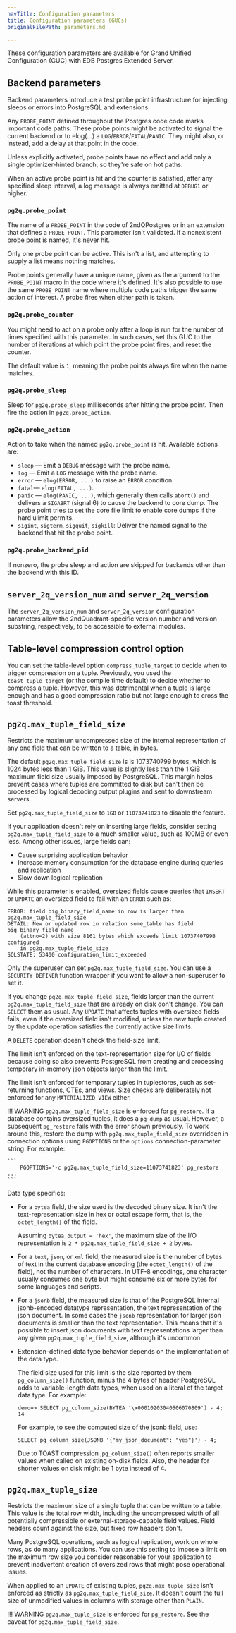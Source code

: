 ```yaml
---
navTitle: Configuration parameters
title: Configuration parameters (GUCs)
originalFilePath: parameters.md

---
```


These configuration parameters are available for Grand Unified Configuration (GUC) with EDB Postgres Extended Server. 

## Backend parameters

Backend parameters introduce a test probe point infrastructure for injecting sleeps or errors into PostgreSQL and extensions.

Any `PROBE_POINT` defined throughout the Postgres code code marks important code paths. These probe points might be activated to signal the current backend or to elog(...) a `LOG`/`ERROR`/`FATAL`/`PANIC`. They might also, or instead, add a delay at that point in the code.

Unless explicitly activated, probe points have no effect and add only a single optimizer-hinted branch, so they're safe on hot paths.

When an active probe point is hit and the counter is satisfied, after any specified sleep interval, a log message is always emitted at `DEBUG1` or higher.

### `pg2q.probe_point`

The name of a `PROBE_POINT` in the code of 2ndQPostgres or in an extension that defines a `PROBE_POINT`. This parameter isn't validated. If a nonexistent probe point is named, it's never hit.

Only one probe point can be active. This isn't a list, and attempting to supply a list means nothing matches.

Probe points generally have a unique name, given as the argument to the `PROBE_POINT` macro in the code where it's defined. It's also possible to use the same `PROBE_POINT` name where multiple code paths trigger the same action of interest. A probe fires when either path is taken.

### `pg2q.probe_counter`

You might need to act on a probe only after a loop is run for the number of times specified with this parameter. In such cases, set this GUC to the number of iterations at which point the probe point fires, and reset the counter.

The default value is `1`, meaning the probe points always fire when the name matches.

### `pg2q.probe_sleep`

Sleep for `pg2q.probe_sleep` milliseconds after hitting the probe point. Then fire the action in `pg2q.probe_action`.

### `pg2q.probe_action`

Action to take when the named `pg2q.probe_point` is hit. Available actions are:

-   `sleep` &mdash; Emit a `DEBUG` message with the probe name.
-   `log` &mdash; Emit a `LOG` message with the probe name.
-   `error` &mdash; `elog(ERROR, ...)` to raise an `ERROR` condition.
-   `fatal`&mdash; `elog(FATAL, ...)`.
-   `panic` &mdash; `elog(PANIC, ...)`, which generally then calls `abort()` and delivers a `SIGABRT` (signal 6) to cause the backend to core dump. The probe point tries to set the core file limit to enable core dumps if the hard ulimit permits.
-   `sigint`, `sigterm`, `sigquit`, `sigkill`: Deliver the named signal to the backend that hit the probe point.

### `pg2q.probe_backend_pid`

If nonzero, the probe sleep and action are skipped for backends other than the backend with this ID.

## `server_2q_version_num` and `server_2q_version`

The `server_2q_version_num` and `server_2q_version` configuration parameters allow the 2ndQuadrant-specific version number and version substring, respectively, to be accessible to external modules.

## Table-level compression control option

You can set the table-level option `compress_tuple_target` to decide when to trigger compression on a tuple. Previously, you used the `toast_tuple_target` (or the compile time default) to decide whether to compress a tuple. However, this was detrimental when a tuple is large enough and has a good compression ratio but not large enough to cross the toast threshold. 

<!-- Deleted this sentence as it doesn't seem like it belongs in doc about the new feature: We wouldn't compress such tuples, thus wasting a potentially good opportunity. -->

## `pg2q.max_tuple_field_size` 

Restricts the maximum uncompressed size of the internal representation of any one field that can be written to a table, in bytes.

The default `pg2q.max_tuple_field_size` is is 1073740799 bytes, which is 1024 bytes less than 1 GiB. This value is slightly less than the 1 GiB maximum field size usually imposed by PostgreSQL. This margin helps prevent cases where tuples are committed to disk but can't then be processed by logical decoding output plugins and sent to downstream servers.

Set `pg2q.max_tuple_field_size` to `1GB` or `11073741823` to disable the feature.

If your application doesn't rely on inserting large fields, consider setting `pg2q.max_tuple_field_size` to a much smaller value, such as 100MB or even less. Among other issues, large fields can:

-  Cause surprising application behavior 
-  Increase memory consumption for the database engine during queries and replication 
-  Slow down logical replication

While this parameter is enabled, oversized fields cause queries that `INSERT` or `UPDATE` an oversized field to fail with an `ERROR` such as:

```
ERROR: field big_binary_field_name in row is larger than pg2q.max_tuple_field_size
DETAIL: New or updated row in relation some_table has field big_binary_field_name
    (attno=2) with size 8161 bytes which exceeds limit 1073740799B configured
    in pg2q.max_tuple_field_size
SQLSTATE: 53400 configuration_limit_exceeded
```

Only the superuser can set `pg2q.max_tuple_field_size`. You can use a `SECURITY DEFINER` function wrapper if you want to allow a non-superuser to set it.

If you change `pg2q.max_tuple_field_size`, fields larger than the current `pg2q.max_tuple_field_size` that are already on disk don't change. You can `SELECT` them as usual. Any `UPDATE` that affects tuples with oversized fields fails, even if the oversized field isn't modified, unless the new tuple created by the update operation satisfies the currently active size limits.

A `DELETE` operation doesn't check the field-size limit.

The limit isn't enforced on the text-representation size for I/O of fields because doing so also prevents PostgreSQL from creating and processing temporary in-memory json objects larger than the limit.

The limit isn't enforced for temporary tuples in tuplestores, such as set-returning functions, CTEs, and views. Size checks are deliberately not enforced for any `MATERIALIZED VIEW` either.

!!! WARNING
    `pg2q.max_tuple_field_size` is enforced for `pg_restore`. If a
    database contains oversized tuples, it does a `pg_dump` as usual. However, a
    subsequent `pg_restore` fails with the error shown previously. To work around
    this, restore the dump with `pg2q.max_tuple_field_size` overridden in
    connection options using `PGOPTIONS` or the `options` connection-parameter
    string. For example:

    ```
        PGOPTIONS='-c pg2q.max_tuple_field_size=11073741823' pg_restore ...
    ```

Data type specifics:

-   For a `bytea` field, the size used is the decoded binary size. It isn't the text-representation size in hex or octal escape form, that is, the `octet_length()` of the field.

    Assuming `bytea_output = 'hex'`, the maximum size of the I/O representation is `2 * pg2q.max_tuple_field_size + 2` bytes.

-   For a `text`, `json`, or `xml` field, the measured size is the number of bytes of text in the current database encoding (the `octet_length()` of the field), not the number of characters. In UTF-8 encodings, one character usually consumes one byte but might consume six or more bytes for some languages and scripts.

-   For a `jsonb` field, the measured size is that of the PostgreSQL internal jsonb-encoded datatype representation, the text representation of the json document. In some cases the `jsonb` representation for larger json documents is smaller than the text representation. This means that it's possible to insert json documents with text representations larger than any given `pg2q.max_tuple_field_size`, although it's uncommon.

-   Extension-defined data type behavior depends on the implementation of the data type.

    The field size used for this limit is the size reported by them `pg_column_size()` function, minus the 4 bytes of header PostgreSQL adds to variable-length data types, when used on a literal of the target data type. For example:

    ```
    demo=> SELECT pg_column_size(BYTEA '\x00010203040506070809') - 4;
    14
    ```

    For example, to see the computed size of the jsonb field, use:

    ```
    SELECT pg_column_size(JSONB '{"my_json_document": "yes"}') - 4;
    ```

    Due to TOAST compression ,`pg_column_size()` often reports smaller
    values when called on existing on-disk fields. Also, the header for
    shorter values on disk might be 1 byte instead of 4.

## `pg2q.max_tuple_size` 

Restricts the maximum size of a single tuple that can be written to a table. This value is the total row width, including the uncompressed width of all potentially compressible or external-storage-capable field values. Field headers count against the size, but fixed row headers don't.

Many PostgreSQL operations, such as logical replication, work on whole rows, as do many applications. You can use this setting to impose a limit on the maximum row size you consider reasonable for your application to prevent inadvertent creation of oversized rows that might pose operational issues.

When applied to an `UPDATE` of existing tuples, `pg2q.max_tuple_size` isn't enforced as strictly as `pg2q.max_tuple_field_size`. It doesn't count the full size of unmodified values in columns with storage other than `PLAIN`.

!!! WARNING
    `pg2q.max_tuple_size` is enforced for `pg_restore`. See the caveat for `pg2q.max_tuple_field_size`.
